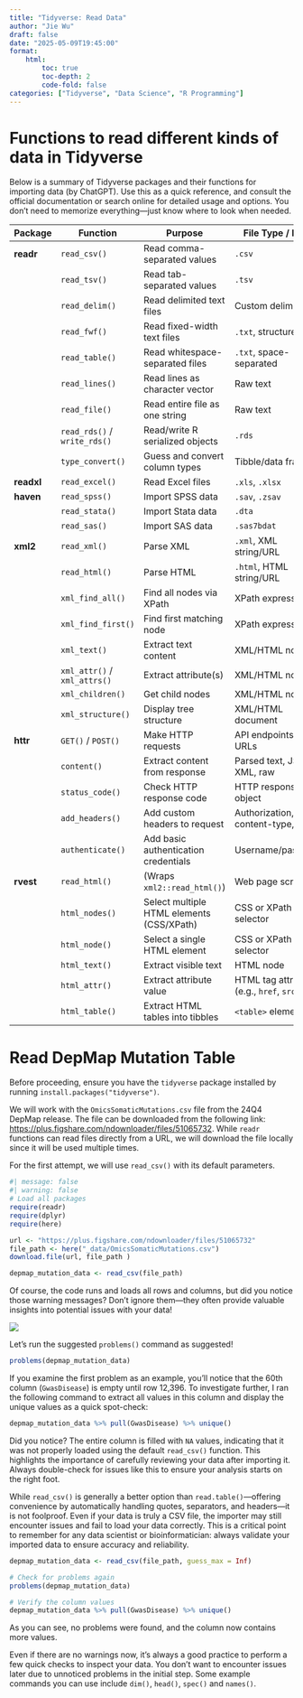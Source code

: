 ```yaml
---
title: "Tidyverse: Read Data"
author: "Jie Wu"
draft: false
date: "2025-05-09T19:45:00"
format: 
    html:
        toc: true
        toc-depth: 2
        code-fold: false
categories: ["Tidyverse", "Data Science", "R Programming"]
---
```


# Functions to read different kinds of data in Tidyverse

Below is a summary of Tidyverse packages and their functions for importing data (by ChatGPT). Use this as a quick reference, and consult the official documentation or search online for detailed usage and options. You don't need to memorize everything—just know where to look when needed.

| **Package** | **Function** | **Purpose** | **File Type / Input** |
|------------------|------------------|------------------|------------------|
| **readr** | `read_csv()` | Read comma-separated values | `.csv` |
|  | `read_tsv()` | Read tab-separated values | `.tsv` |
|  | `read_delim()` | Read delimited text files | Custom delimiter |
|  | `read_fwf()` | Read fixed-width text files | `.txt`, structured text |
|  | `read_table()` | Read whitespace-separated files | `.txt`, space-separated |
|  | `read_lines()` | Read lines as character vector | Raw text |
|  | `read_file()` | Read entire file as one string | Raw text |
|  | `read_rds()` / `write_rds()` | Read/write R serialized objects | `.rds` |
|  | `type_convert()` | Guess and convert column types | Tibble/data frame |
| **readxl** | `read_excel()` | Read Excel files | `.xls`, `.xlsx` |
| **haven** | `read_spss()` | Import SPSS data | `.sav`, `.zsav` |
|  | `read_stata()` | Import Stata data | `.dta` |
|  | `read_sas()` | Import SAS data | `.sas7bdat` |
| **xml2** | `read_xml()` | Parse XML | `.xml`, XML string/URL |
|  | `read_html()` | Parse HTML | `.html`, HTML string/URL |
|  | `xml_find_all()` | Find all nodes via XPath | XPath expression |
|  | `xml_find_first()` | Find first matching node | XPath expression |
|  | `xml_text()` | Extract text content | XML/HTML node |
|  | `xml_attr()` / `xml_attrs()` | Extract attribute(s) | XML/HTML node |
|  | `xml_children()` | Get child nodes | XML/HTML node |
|  | `xml_structure()` | Display tree structure | XML/HTML document |
| **httr** | `GET()` / `POST()` | Make HTTP requests | API endpoints, web URLs |
|  | `content()` | Extract content from response | Parsed text, JSON, XML, raw |
|  | `status_code()` | Check HTTP response code | HTTP response object |
|  | `add_headers()` | Add custom headers to request | Authorization, content-type, etc. |
|  | `authenticate()` | Add basic authentication credentials | Username/password |
| **rvest** | `read_html()` | (Wraps `xml2::read_html()`) | Web page scraping |
|  | `html_nodes()` | Select multiple HTML elements (CSS/XPath) | CSS or XPath selector |
|  | `html_node()` | Select a single HTML element | CSS or XPath selector |
|  | `html_text()` | Extract visible text | HTML node |
|  | `html_attr()` | Extract attribute value | HTML tag attribute (e.g., `href`, `src`) |
|  | `html_table()` | Extract HTML tables into tibbles | `<table>` elements |

# Read DepMap Mutation Table

Before proceeding, ensure you have the `tidyverse` package installed by running `install.packages("tidyverse")`.

We will work with the `OmicsSomaticMutations.csv` file from the 24Q4 DepMap release. The file can be downloaded from the following link: <https://plus.figshare.com/ndownloader/files/51065732>. While `readr` functions can read files directly from a URL, we will download the file locally since it will be used multiple times.

For the first attempt, we will use `read_csv()` with its default parameters.

```r
#| message: false
#| warning: false
# Load all packages
require(readr)
require(dplyr)
require(here)

url <- "https://plus.figshare.com/ndownloader/files/51065732"
file_path <- here("_data/OmicsSomaticMutations.csv")
download.file(url, file_path )

depmap_mutation_data <- read_csv(file_path)

```

Of course, the code runs and loads all rows and columns, but did you notice those warning messages? Don't ignore them—they often provide valuable insights into potential issues with your data!

![](images/paste-2.png)

Let's run the suggested `problems()` command as suggested!

```r
problems(depmap_mutation_data)

```

If you examine the first problem as an example, you'll notice that the 60th column (`GwasDisease`) is empty until row 12,396. To investigate further, I ran the following command to extract all values in this column and display the unique values as a quick spot-check:

```r
depmap_mutation_data %>% pull(GwasDisease) %>% unique()
```

Did you notice? The entire column is filled with `NA` values, indicating that it was not properly loaded using the default `read_csv()` function. This highlights the importance of carefully reviewing your data after importing it. Always double-check for issues like this to ensure your analysis starts on the right foot.

While `read_csv()` is generally a better option than `read.table()`—offering convenience by automatically handling quotes, separators, and headers—it is not foolproof. Even if your data is truly a CSV file, the importer may still encounter issues and fail to load your data correctly. This is a critical point to remember for any data scientist or bioinformatician: always validate your imported data to ensure accuracy and reliability.

```r
depmap_mutation_data <- read_csv(file_path, guess_max = Inf)

# Check for problems again
problems(depmap_mutation_data)

# Verify the column values
depmap_mutation_data %>% pull(GwasDisease) %>% unique()
```

As you can see, no problems were found, and the column now contains more values.

Even if there are no warnings now, it's always a good practice to perform a few quick checks to inspect your data. You don't want to encounter issues later due to unnoticed problems in the initial step. Some example commands you can use include `dim()`, `head()`, `spec()` and `names()`. 